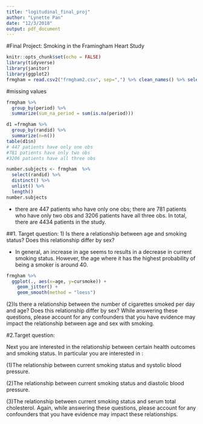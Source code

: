 ```yaml
---
title: "logitudinal_final_proj"
author: "Lynette Pan"
date: "12/3/2018"
output: pdf_document
---
```


#Final Project: Smoking in the Framingham Heart Study


```r
knitr::opts_chunk$set(echo = FALSE)
library(tidyverse)
library(janitor)
library(ggplot2)
frmgham = read.csv2("frmgham2.csv", sep=",") %>% clean_names() %>% select(cursmoke, everything())

```

#missing values
```r
frmgham %>% 
  group_by(period) %>% 
  summarize(sum_na_period = sum(is.na(period)))

d1 =frmgham %>% 
  group_by(randid) %>% 
  summarize(n=n())
table(d1$n)
# 447 patients have only one obs
#781 patients have only two obs
#3206 patients have all three obs

number.subjects <- frmgham  %>% 
  select(randid) %>% 
  distinct() %>% 
  unlist() %>%
  length()
number.subjects
```

* there are 447 patients who have only one obs; there are 781 patients who have only two obs and 3206 patients have all three obs. In total, there are 4434 patients in the study.

##1. Target question:
1) Is there a relationship between age and smoking status?  Does this relationship differ by sex? 

* In general, an increase in age seems to results in a decrease in current smoking status. However, the age where it has the highest probability of being a smoker is around 40.



```r
frmgham %>% 
  ggplot(., aes(x=age, y=cursmoke)) +
    geom_jitter() + 
    geom_smooth(method = "loess") 
```



(2)Is there a relationship between the number of cigarettes smoked per day and age?  Does this relationship differ by sex? 
While answering these questions, please account for any confounders that you have evidence may impact the relationship between age and sex with smoking.



#2.Target question:

Next you are interested in the relationship between certain health outcomes and smoking status.  In particular you are interested in :


(1)The relationship between current smoking status and systolic blood pressure.


(2)The relationship between current smoking status and diastolic blood pressure.


(3)The relationship between current smoking status and serum total cholesterol.   Again, while answering these questions, please account for any confounders that you have evidence may impact these relationships. 
